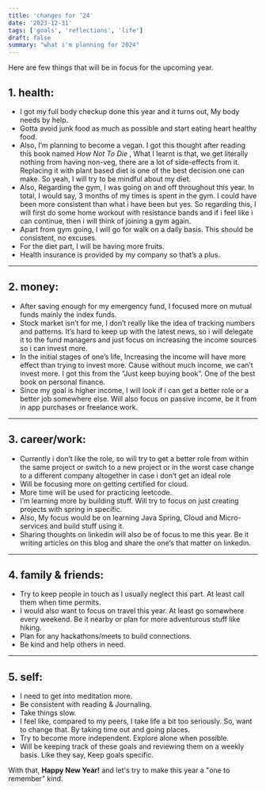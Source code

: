 ```yaml
---
title: 'changes for ‘24'
date: '2023-12-31'
tags: ['goals', 'reflections', 'life']
draft: false
summary: "what i'm planning for 2024"
---
```


Here are few things that will be in focus for the upcoming year.

## 1. health:

- I got my full body checkup done this year and it turns out, My body needs by help.
- Gotta avoid junk food as much as possible and start eating heart healthy food.
- Also, I’m planning to become a vegan. I got this thought after reading this book named _How Not To Die_ , What I learnt is that, we get literally nothing from having non-veg, there are a lot of side-effects from it. Replacing it with plant based diet is one of the best decision one can make. So yeah, I will try to be mindful about my diet.
- Also, Regarding the gym, I was going on and off throughout this year. In total, I would say, 3 months of my times is spent in the gym. I could have been more consistent than what i have been but yes. So regarding this, I will first do some home workout with resistance bands and if i feel like i can continue, then i will think of joining a gym again.
- Apart from gym going, I will go for walk on a daily basis. This should be consistent, no excuses.
- For the diet part, I will be having more fruits.
- Health insurance is provided by my company so that’s a plus.

---

## 2. money:

- After saving enough for my emergency fund, I focused more on mutual funds mainly the index funds.
- Stock market isn’t for me, I don’t really like the idea of tracking numbers and patterns. It’s hard to keep up with the latest news, so i will delegate it to the fund managers and just focus on increasing the income sources so i can invest more.
- In the initial stages of one’s life, Increasing the income will have more effect than trying to invest more. Cause without much income, we can’t invest more. I got this from the “Just keep buying book”. One of the best book on personal finance.
- Since my goal is higher income, I will look if i can get a better role or a better job somewhere else. Will also focus on passive income, be it from in app purchases or freelance work.

---

## 3. career/work:

- Currently i don’t like the role, so will try to get a better role from within the same project or switch to a new project or in the worst case change to a different company altogether in case i don’t get an ideal role
- Will be focusing more on getting certified for cloud.
- More time will be used for practicing leetcode.
- I’m learning more by building stuff. Will try to focus on just creating projects with spring in specific.
- Also, My focus would be on learning Java Spring, Cloud and Micro-services and build stuff using it.
- Sharing thoughts on linkedin will also be of focus to me this year. Be it writing articles on this blog and share the one’s that matter on linkedin.

---

## 4. family & friends:

- Try to keep people in touch as I usually neglect this part. At least call them when time permits.
- I would also want to focus on travel this year. At least go somewhere every weekend. Be it nearby or plan for more adventurous stuff like hiking.
- Plan for any hackathons/meets to build connections.
- Be kind and help others in need.

---

## 5. self:

- I need to get into meditation more.
- Be consistent with reading & Journaling.
- Take things slow.
- I feel like, compared to my peers, I take life a bit too seriously. So, want to change that. By taking time out and going places.
- Try to become more independent. Explore alone when possible.
- Will be keeping track of these goals and reviewing them on a weekly basis. Like they say, Keep goals specific.

With that, **Happy New Year!** and let's try to make this year  a "one to remember" kind.
